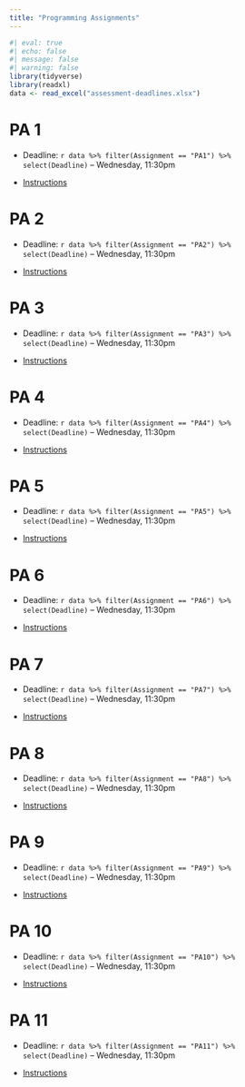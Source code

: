 ```yaml
---
title: "Programming Assignments"
---
```


```r
#| eval: true
#| echo: false
#| message: false
#| warning: false
library(tidyverse)
library(readxl)
data <- read_excel("assessment-deadlines.xlsx")
```


# PA 1

* Deadline: `r data %>% filter(Assignment == "PA1") %>%  select(Deadline)` -- Wednesday, 11:30pm

* [Instructions](programming-assignment-01.html)


# PA 2

* Deadline: `r data %>% filter(Assignment == "PA2") %>%  select(Deadline)` -- Wednesday, 11:30pm

* [Instructions](programming-assignment-02.html)

# PA 3

* Deadline: `r data %>% filter(Assignment == "PA3") %>%  select(Deadline)` -- Wednesday, 11:30pm

* [Instructions](programming-assignment-03.html)

# PA 4

* Deadline: `r data %>% filter(Assignment == "PA4") %>%  select(Deadline)` -- Wednesday, 11:30pm

* [Instructions](programming-assignment-04.html)

# PA 5

* Deadline: `r data %>% filter(Assignment == "PA5") %>%  select(Deadline)` -- Wednesday, 11:30pm

* [Instructions](programming-assignment-05.html)

# PA 6

* Deadline: `r data %>% filter(Assignment == "PA6") %>%  select(Deadline)` -- Wednesday, 11:30pm

* [Instructions](programming-assignment-06.html)

# PA 7

* Deadline: `r data %>% filter(Assignment == "PA7") %>%  select(Deadline)` -- Wednesday, 11:30pm

* [Instructions](programming-assignment-07.html)

# PA 8

* Deadline: `r data %>% filter(Assignment == "PA8") %>%  select(Deadline)` -- Wednesday, 11:30pm

* [Instructions](programming-assignment-08.html)

# PA 9

* Deadline: `r data %>% filter(Assignment == "PA9") %>%  select(Deadline)` -- Wednesday, 11:30pm

* [Instructions](programming-assignment-09.html)

# PA 10

* Deadline: `r data %>% filter(Assignment == "PA10") %>%  select(Deadline)` -- Wednesday, 11:30pm

* [Instructions](programming-assignment-10.html)

# PA 11

* Deadline: `r data %>% filter(Assignment == "PA11") %>%  select(Deadline)` -- Wednesday, 11:30pm

* [Instructions](programming-assignment-11.html)